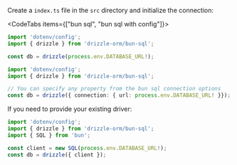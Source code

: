 
Create a `index.ts` file in the `src` directory and initialize the connection:

<CodeTabs items={["bun sql", "bun sql with config"]}>
```typescript copy
import 'dotenv/config';
import { drizzle } from 'drizzle-orm/bun-sql';

const db = drizzle(process.env.DATABASE_URL!);
```
```typescript copy
import 'dotenv/config';
import { drizzle } from 'drizzle-orm/bun-sql';

// You can specify any property from the bun sql connection options
const db = drizzle({ connection: { url: process.env.DATABASE_URL! }});
```
</CodeTabs>

If you need to provide your existing driver:
```typescript copy
import 'dotenv/config';
import { drizzle } from 'drizzle-orm/bun-sql';
import { SQL } from 'bun';

const client = new SQL(process.env.DATABASE_URL!);
const db = drizzle({ client });
```